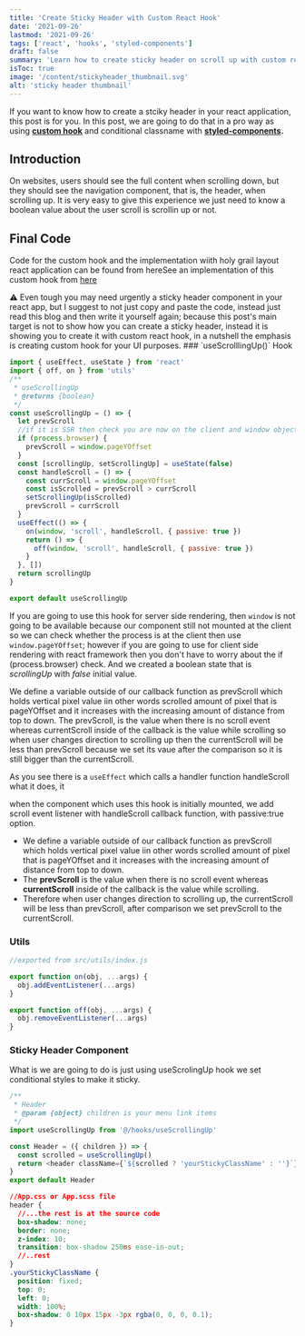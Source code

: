 ```yaml
---
title: 'Create Sticky Header with Custom React Hook'
date: '2021-09-26'
lastmod: '2021-09-26'
tags: ['react', 'hooks', 'styled-components']
draft: false
summary: 'Learn how to create sticky header on scroll up with custom react hook.'
isToc: true
image: '/content/stickyheader_thumbnail.svg'
alt: 'sticky header thumbnail'
---
```


If you want to know how to create a stciky header in your react application, this post is for you. In this post, we are going to do that in a pro way as using **[custom hook](https://reactjs.org/docs/hooks-custom.html)** and conditional classname with **[styled-components](https://styled-components.com/docs/basics#passed-props).**

## Introduction

On websites, users should see the full content when scrolling down, but they should see the navigation component, that is, the header, when scrolling up. It is very easy to give this experience we just need to know a boolean value about the user scroll is scrollin up or not.

## Final Code

Code for the custom hook and the implementation wiith holy grail layout react application can be found from hereSee an implementation of this custom hook from [here](https://github.com/definite2/sticky-header-with-hook)

<WarningBodyMessage>
  ⚠️ Even tough you may need urgently a sticky header component in your react app, but I suggest to
  not just copy and paste the code, instead just read this blog and then write it yourself again;
  because this post's main target is not to show how you can create a sticky header, instead it is
  showing you to create it with custom react hook, in a nutshell the emphasis is creating custom
  hook for your UI purposes.
</WarningBodyMessage>
### `useScrolllingUp()` Hook

```js
import { useEffect, useState } from 'react'
import { off, on } from 'utils'
/**
 * useScrollingUp
 * @returns {boolean}
 */
const useScrollingUp = () => {
  let prevScroll
  //if it is SSR then check you are now on the client and window object is available
  if (process.browser) {
    prevScroll = window.pageYOffset
  }
  const [scrollingUp, setScrollingUp] = useState(false)
  const handleScroll = () => {
    const currScroll = window.pageYOffset
    const isScrolled = prevScroll > currScroll
    setScrollingUp(isScrolled)
    prevScroll = currScroll
  }
  useEffect(() => {
    on(window, 'scroll', handleScroll, { passive: true })
    return () => {
      off(window, 'scroll', handleScroll, { passive: true })
    }
  }, [])
  return scrollingUp
}

export default useScrollingUp
```

If you are going to use this hook for server side rendering, then `window` is not going to be available because our component still not mounted at the client so we can check whether the process is at the client then use `window.pageYOffset`; however if you are going to use for client side rendering with react framework then you don't have to worry about the if (process.browser) check.
And we created a boolean state that is _scrollingUp_ with _false_ initial value.

We define a variable outside of our callback function as prevScroll which holds vertical pixel value iin other words scrolled amount of pixel that is pageYOffset and it increases with the increasing amount of distance from top to down. The prevScroll, is the value when there is no scroll event whereas currentScroll inside of the callback is the value while scrolling so when user changes direction to scrolling up then the currentScroll will be less than prevScroll because we set its vaue after the comparison so it is still bigger than the currentScroll.

As you see there is a `useEffect` which calls a handler function handleScroll what it does, it

when the component which uses this hook is initially mounted, we add scroll event listener with handleScroll callback function, with passive:true option.

- We define a variable outside of our callback function as prevScroll which holds vertical pixel value iin other words scrolled amount of pixel that is pageYOffset and it increases with the increasing amount of distance from top to down.
- The **prevScroll** is the value when there is no scroll event whereas **currentScroll** inside of the callback is the value while scrolling.
- Therefore when user changes direction to scrolling up, the currentScroll will be less than prevScroll, after comparison we set prevScroll to the currentScroll.

### Utils

```js
//exported from src/utils/index.js

export function on(obj, ...args) {
  obj.addEventListener(...args)
}

export function off(obj, ...args) {
  obj.removeEventListener(...args)
}
```

### Sticky Header Component

What is we are going to do is just using useScrolingUp hook we set conditional styles to make it sticky.

```js
/**
 * Header
 * @param {object} children is your menu link items
 */
import useScrollingUp from '@/hooks/useScrollingUp'

const Header = ({ children }) => {
  const scrolled = useScrollingUp()
  return <header className={`${scrolled ? 'yourStickyClassName' : ''}`}>{children}</header>
}
export default Header
```

```css
//App.css or App.scss file
header {
  //...the rest is at the source code
  box-shadow: none;
  border: none;
  z-index: 10;
  transition: box-shadow 250ms ease-in-out;
  //..rest
}
.yourStickyClassName {
  position: fixed;
  top: 0;
  left: 0;
  width: 100%;
  box-shadow: 0 10px 15px -3px rgba(0, 0, 0, 0.1);
}
```
